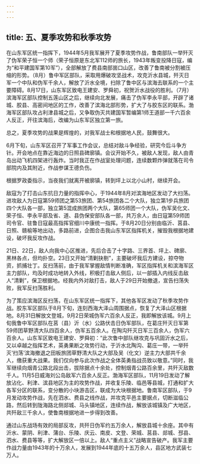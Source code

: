 ```yaml
---
---
---
```

title: 五、夏季攻势和秋季攻势
---




在山东军区统一指挥下，1944年5月我军展开了夏季攻势作战，鲁南部队一举歼灭了伪军荣子恒一个师（荣子恒原是东北军112师的旅长，1943年叛变投降日寇，编为“和平建国军第10军”），全部解放了费县南部崮口山区，改善了鲁南被分割被压缩的形势。（8月）鲁中军区部队，采取用爆破攻坚战术，攻克沂水县城，歼灭日军一个中队和伪军千余人，解放了沂水全境，扫除了鲁中区与滨海去联系的一个主要障碍。8月17日，山东军区致电王建安、罗舜初，祝贺沂水战役的胜利。（7月）滨海军区部队控制五莲山区之后，继续向北发展，痛击了伪军李永平部，开辟了诸城、胶县、高密间地区的工作，改善了滨海北部形势，扩大了与胶东区的联系。渤海军区部队攻占利津县城之后，又争取伪灭共建国军暂编第1师王道部一千六百余人反正，开往滨海后，改编为山东军区独立第一旅。

总之，夏季攻势的战果是辉煌的，对我军战士和根据地人民，鼓舞很大。

6月下旬，山东军区召开了军事工作会议，总结对敌斗争经验，研究今后斗争方针。开会地点在靠近海边的日照县碑廓镇。会议开始不久，被敌人发现，敌人由青岛出动飞机四架进行轰炸。当时我正在作战室处理问题，连续数颗炸弹就落在司令部院内及其附近，作战参谋王德负伤。

根据罗政委指示，当夜我们就离开被廓镇，转到坪上以北小山村，继续开会。

敌寇为了打击山东抗日力量的指挥中心，于1944年8月对滨海地区发动了大扫荡。进攻敌人为日寇第59师团之第53旅团、第54旅团各二个大队，独立第1步兵旅团四个大队各一部，独立第5混成旅团两个大队，第65师团一个大队，伪军吴化文、荣子恒、李永平部及省、道、县伪保安部队各一部，共万余人，由日寇第59师团司令官、驻鲁日寇最高指挥官细川中康统一指挥。于8月20日分别由临沂、莒县、日照、赣榆等地出动，多路前进，企图合击我山东军区指挥机关，摧毁我根据地建设，破坏我反攻作战。

21日、22日，敌人向我中心区推进，先后合击了十字路、三界首、坪上、碑廓、黑林各点，但均扑空。23日又开始“清剿抉剔”，主要破坏我后方建设，掠夺物资，抓捕壮丁。反扫荡前，由于我军掌握敌情判断准确，军区指挥机关和滨海军区主力部队，均及时成功地转入外线，积极打击敌人侧后，以一部插入内线反击敌人“清剿”，保卫根据地。经我内外对敌打击，敌人于29日开始撤退，宣告扫荡失败，我军反扫荡胜利。

为了策应滨海区反扫荡，在山东军区统一指挥下，其他各军区发动了秋季攻势作战。胶东军区部队于8月下旬，连刻西海大泽山周围据点，恢复了大泽山区根据地。8月31日解放文登城，9月2日荣城伪军六百余人反正，我即解放该城。9月上旬我鲁中军区部队在莒（县）沂（水）公路伏击日伪军部队，在葛庄歼灭日军第59师团草野清大队四百余人，伪军五百余人。在陶沟歼灭日军三百余人，伪军六百余人。山东军区致电王建安、罗舜初：“此次鲁中部队继攻克与巩固沂水之后，又以卓越之指挥艺术，英勇果断之攻势行动，于沂水北陶沟、葛庄一带，一举歼灭‘扫荡’滨海撤退之田板旅团草野清大队之大部及吴（化文）逆主力大部共千余人，缴获重大战果。我们仅向参与此次作战之全体英勇指战员致以敬意。”同时，我军继续向烟青公路北段出击，拔除据点十余处，控制烟青公路百余里，共歼灭敌数千人。11月5日威海刘公岛敌军六百余人反正。渤海军区部队，11月19日发动了解放沾化、利津、滨县地区为主的攻势作战，并收复乐陵、临邑等县城，打通和扩大各军分区的联系，变分散的小块游击区，联成为大块根据地。鲁南军区部队，于9月发动攻势作战，先在泗水、费县之线作战，并攻克平邑主要据点，切断滋临公路，然后转到陇海路北侧郯城、马头镇地区，连续作战，解放该城镇及广大地区，共歼敌三千余人，使鲁南根据地进一步得到改善。

通过山东战场有效的局部反攻，共歼日伪军约五万余人，解放县城十余座。其中有沂水、蒙阴、利津、蒲台、乐陵、庆云、南皮、文登、荣城、莒县、郯城、邳县、泗水、费县等等，扩大解放区一倍以上。敌人“重点主义”战略宣告破产。我军主要作战力量由1943年的十万余人，发展到1944年底的十五万余人，县区地方武装七万人。